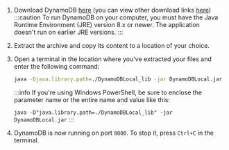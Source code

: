 1. Download DynamoDB [here](https://s3.ap-southeast-1.amazonaws.com/dynamodb-local-singapore/dynamodb_local_latest.zip) (you can view other download links [here](https://docs.aws.amazon.com/amazondynamodb/latest/developerguide/DynamoDBLocal.DownloadingAndRunning.html))
   :::caution
   To run DynamoDB on your computer, you must have the Java Runtime Environment (JRE) version 8.x or newer. The application doesn't run on earlier JRE versions.
   :::

2. Extract the archive and copy its content to a location of your choice.

3. Open a terminal in the location where you've extracted your files and enter the following command:

   ```bash
   java -Djava.library.path=./DynamoDBLocal_lib -jar DynamoDBLocal.jar -sharedDb
   ```

   :::info
   If you're using Windows PowerShell, be sure to enclose the parameter name or the entire name and value like this:

   `java -D"java.library.path=./DynamoDBLocal_lib" -jar DynamoDBLocal.jar`
   :::

4. DynamoDB is now running on port `8000`. To stop it, press `Ctrl+C` in the terminal.

